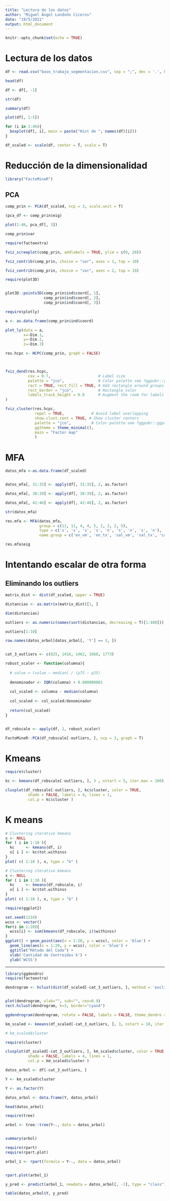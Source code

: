 ```yaml
---
title: "Lectura de los datos"
author: "Miguel Ángel Londoño Ciceros"
date: "19/5/2021"
output: html_document
---
```


```r
knitr::opts_chunk$set(echo = TRUE)
```

# Lectura de los datos


```r

df <- read.csv("base_trabajo_segmentacion.csv", sep = ";", dec = '.', header = T)

head(df)

```

```r
df <- df[, -1]
```

```r
str(df)
```
```r
summary(df)
```

```r
plot(df[, 1:5])
```


```r
for (i in 1:46){
  boxplot(df[, i], main = paste("Hist de ", names(df)[i]))
}

```

```r
df_scaled <- scale(df, center = T, scale = T)
```


# Reducción de la dimensionalidad

```r
library("FactoMineR")
```

## PCA

```r
comp_prin <- PCA(df_scaled, ncp = 3, scale.unit = T)
```
```r
(pca_df <- comp_prin$eig)
```

```r
plot(1:46, pca_df[, 3])
```


```r
comp_prin$var
```


```r
require(factoextra)

fviz_screeplot(comp_prin, addlabels = TRUE, ylim = c(0, 20))
```
```r
fviz_contrib(comp_prin, choice = "var", axes = 1, top = 10)
```
```r
fviz_contrib(comp_prin, choice = "var", axes = 2, top = 10)
```


```r
require(plot3D)


plot3D::points3D(comp_prin$ind$coord[, 1], 
                 comp_prin$ind$coord[, 2], 
                 comp_prin$ind$coord[, 3])

require(plotly)

a <- as.data.frame(comp_prin$ind$coord)

plot_ly(data = a,
        x=~Dim.1, 
        y=~Dim.2,
        z=~Dim.3)

```




```r
res.hcpc <- HCPC(comp_prin, graph = FALSE)



fviz_dend(res.hcpc, 
          cex = 0.7,                     # Label size
          palette = "jco",               # Color palette see ?ggpubr::ggpar
          rect = TRUE, rect_fill = TRUE, # Add rectangle around groups
          rect_border = "jco",           # Rectangle color
          labels_track_height = 0.8      # Augment the room for labels
)
```










```r
fviz_cluster(res.hcpc,
             repel = TRUE,            # Avoid label overlapping
             show.clust.cent = TRUE, # Show cluster centers
             palette = "jco",         # Color palette see ?ggpubr::ggpar
             ggtheme = theme_minimal(),
             main = "Factor map"
             )
```

# MFA


```r
datos_mfa <-as.data.frame(df_scaled)


datos_mfa[, 31:35] <- apply(df[, 31:35], 2, as.factor) 

datos_mfa[, 38:39] <- apply(df[, 38:39], 2, as.factor) 

datos_mfa[, 42:46] <- apply(df[, 42:46], 2, as.factor)

```



```r
str(datos_mfa)
```


```r
res.mfa <- MFA(datos_mfa, 
               group = c(11, 11, 4, 4, 5, 2, 2, 2, 5),
               type = c('s', 's', 's', 's', 'n', 's', 'n', 's', 'n'),
               name.group = c('en_vm', 'en_tx', 'sal_vm', 'sal_tx', 'cat1', 'pagos', 'ventas', 'recaudos', 'rotacion_ciclo'), graph = T)
```

```r
res.mfa$eig
```




# Intentando escalar de otra forma

## Eliminando los outliers


```r
matrix_dist <- dist(df_scaled, upper = TRUE)

distancias <- as.matrix(matrix_dist)[1, ]

dim(distancias)
```

```r
outliers <- as.numeric(names(sort(distancias, decreasing = T)[1:400]))
```

```r
outliers[1:10]
```

```r
row.names(datos_arbol[datos_arbol[, 'Y'] == 3, ])


cat_3_outliers <- c(825, 1416, 1462, 1668, 1773)
```

```r

robust_scaler <- function(columna){
  
  # value = (value – median) / (p75 – p25)
  
  denominador <- IQR(columna) + 0.000000001
  
  col_scaled <- columna - median(columna)
  
  col_scaled <- col_scaled/denominador
  
  return(col_scaled)
}


df_robscale <- apply(df, 2, robust_scaler)

```


```r
FactoMineR::PCA(df_robscale[-outliers, ], ncp = 3, graph = T)
```

# Kmeans 

```r

require(cluster)

kc <- kmeans(df_robscale[-outliers, ], 3 , nstart = 5, iter.max = 100)

clusplot(df_robscale[-outliers, ], kc$cluster, color = TRUE, 
          shade = FALSE, labels = 4, lines = 1,
          col.p = kc$cluster )
```




# K means

```r
# Clustering iterativo kmeans
x <- NULL
for ( i in 1:10 ){
  kc     <- kmeans(df, i)
  x[ i ] <- kc$tot.withinss
}
plot( c( 1:10 ), x, type = "b" )
```

```r
# Clustering iterativo kmeans
x <- NULL
for ( i in 1:10 ){
  kc     <- kmeans(df_robscale, i)
  x[ i ] <- kc$tot.withinss
}
plot( c( 1:10 ), x, type = "b" )
```


```r
require(ggplot2)

set.seed(1234)
wcss <- vector()
for(i in 1:20){
  wcss[i] <- sum(kmeans(df_robscale, i)$withinss)
}
ggplot() + geom_point(aes(x = 1:20, y = wcss), color = 'blue') + 
  geom_line(aes(x = 1:20, y = wcss), color = 'blue') + 
  ggtitle("Método del Codo") + 
  xlab('Cantidad de Centroides k') + 
  ylab('WCSS')
```

---

```r
library(ggdendro)
require(factoextra)

dendrogram <- hclust(dist(df_scaled[-cat_3_outliers, ], method = 'euclidean'), method = 'ward.D')


plot(dendrogram, xlab="", sub="", cex=0.9)
rect.hclust(dendrogram, k=3, border="cyan4")
```
```r
ggdendrogram(dendrogram, rotate = FALSE, labels = FALSE, theme_dendro = TRUE)
```


```r
km_scaled <- kmeans(df_scaled[-cat_3_outliers, ], 3, nstart = 10, iter.max = 1000)

# km_scaled$cluster

require(cluster)

clusplot(df_scaled[-cat_3_outliers, ], km_scaled$cluster, color = TRUE, 
          shade = FALSE, labels = 4, lines = 1,
          col.p = km_scaled$cluster )

```

```r
datos_arbol <- df[-cat_3_outliers, ]

Y <- km_scaled$cluster

Y <- as.factor(Y)

datos_arbol <- data.frame(Y, datos_arbol)
```

```r
head(datos_arbol)
```
```r
require(tree)

arbol <- tree::tree(Y~., data = datos_arbol)


summary(arbol)
```

```r
require(rpart)
require(rpart.plot)

arbol_1 <- rpart(formula = Y~., data = datos_arbol)


rpart.plot(arbol_1)
```
```r
y_pred <- predict(arbol_1, newdata = datos_arbol[, -1], type = "class")

table(datos_arbol$Y, y_pred)
```

